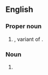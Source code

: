 {{also|bevañs}}

==English==

===Proper noun===
{{en-proper noun}}

# {{surname|en|from=Welsh|nodot=1}}, variant of {{m|en|Bevan}}.

===Noun===
{{head|en|noun form}}

# {{plural of|en|Bevan}}